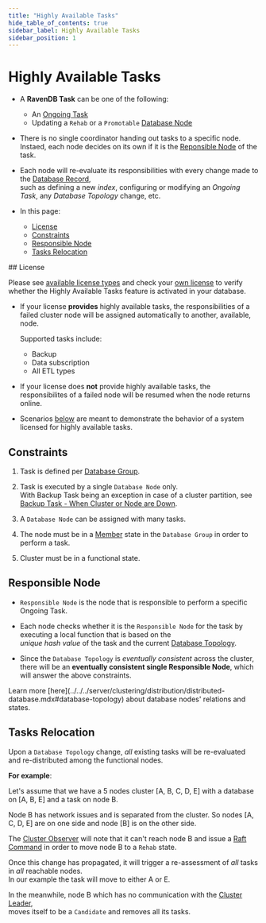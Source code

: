 ```yaml
---
title: "Highly Available Tasks"
hide_table_of_contents: true
sidebar_label: Highly Available Tasks
sidebar_position: 1
---
```



# Highly Available Tasks
<Admonition type="note" title="">

* A **RavenDB Task** can be one of the following:  

  * An [Ongoing Task](../../../studio/database/tasks/ongoing-tasks/general-info.mdx)  
  * Updating a `Rehab` or a `Promotable` [Database Node](../../../server/clustering/distribution/distributed-database.mdx#database-topology)  

* There is no single coordinator handing out tasks to a specific node.  
  Instaed, each node decides on its own if it is the [Reponsible Node](../../../server/clustering/distribution/highly-available-tasks.mdx#responsible-node) of the task.  

* Each node will re-evaluate its responsibilities with every change made to the [Database Record](../../../client-api/operations/server-wide/create-database.mdx),  
  such as defining a new _index_, configuring or modifying an _Ongoing Task_, any _Database Topology_ change, etc.  

* In this page:  
  * [License](../../../server/clustering/distribution/highly-available-tasks.mdx#license)  
  * [Constraints](../../../server/clustering/distribution/highly-available-tasks.mdx#constraints)  
  * [Responsible Node](../../../server/clustering/distribution/highly-available-tasks.mdx#responsible-node)  
  * [Tasks Relocation](../../../server/clustering/distribution/highly-available-tasks.mdx#tasks-relocation)  
</Admonition>
## License

Please see [available license types](https://ravendb.net/buy) and check your 
[own license](http://live-test.ravendb.net/studio/index.html#about) 
to verify whether the Highly Available Tasks feature is activated in your database.  
  
* If your license **provides** highly available tasks, the responsibilities of 
  a failed cluster node will be assigned automatically to another, available, node.  
  
    Supported tasks include:  
     * Backup  
     * Data subscription  
     * All ETL types  

* If your license does **not** provide highly available tasks, the responsibilites of a failed node will be 
  resumed when the node returns online.  
 
* Scenarios [below](../../../server/clustering/distribution/highly-available-tasks.mdx#tasks-relocation) 
  are meant to demonstrate the behavior of a system licensed for highly available tasks.  



## Constraints

1. Task is defined per [Database Group](../../../server/clustering/distribution/distributed-database.mdx).  

2. Task is executed by a single `Database Node` only.  
   With Backup Task being an exception in case of a cluster partition, see [Backup Task - When Cluster or Node are Down](../../../studio/database/tasks/backup-task.mdx#when-the-cluster-or-node-are-down).  

3. A `Database Node` can be assigned with many tasks.  

4. The node must be in a [Member](../../../server/clustering/distribution/distributed-database.mdx#database-topology) state in the `Database Group` in order to perform a task.  

5. Cluster must be in a functional state.  


## Responsible Node

* `Responsible Node` is the node that is responsible to perform a specific Ongoing Task.  

* Each node checks whether it is the `Responsible Node` for the task by executing a local function that is based on the  
  _unique hash value_ of the task and the current [Database Topology](../../../server/clustering/distribution/distributed-database.mdx#database-topology).  

* Since the `Database Topology` is _eventually consistent_ across the cluster,  
  there will be an **eventually consistent single Responsible Node**, which will answer the above constraints.  

<Admonition type="note" title="Additional Reading" id="additional-reading" href="#additional-reading">
Learn more [here](../../../server/clustering/distribution/distributed-database.mdx#database-topology) 
about database nodes' relations and states. 
</Admonition>



## Tasks Relocation

Upon a `Database Topology` change, _all_ existing tasks will be re-evaluated and 
re-distributed among the functional nodes.   

<Admonition type="note" title="">

**For example**:  

Let's assume that we have a 5 nodes cluster [A, B, C, D, E] with a database on [A, B, E] and a task on node B.  

Node B has network issues and is separated from the cluster. 
So nodes [A, C, D, E] are on one side and node [B] is on the other side.  

The [Cluster Observer](../../../server/clustering/distribution/cluster-observer.mdx) will note that it can't reach node B 
and issue a [Raft Command](../../../server/clustering/rachis/consensus-operations.mdx) in order to move node B to a `Rehab` state.  

Once this change has propagated, it will trigger a re-assessment of _all_ tasks in _all_ reachable nodes.  
In our example the task will move to either A or E.  

In the meanwhile, node B which has no communication with the [Cluster Leader](../../../server/clustering/rachis/cluster-topology.mdx),  
moves itself to be a `Candidate` and removes all its tasks.  
</Admonition>

